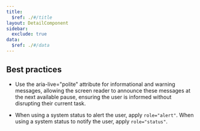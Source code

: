 ```yaml
---
title:
  $ref: ./#/title
layout: DetailComponent
sidebar:
  exclude: true
data:
  $ref: ./#/data
---
```


## Best practices

- Use the aria-live="polite" attribute for informational and warning messages, allowing the screen reader to announce these messages at the next available pause, ensuring the user is informed without disrupting their current task.

- When using a system status to alert the user, apply `role="alert"`. When using a system status to notify the user, apply `role="status"`.
